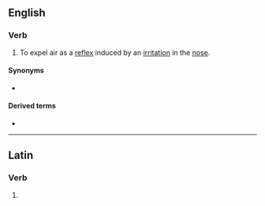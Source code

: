 ==English==

===Verb===
{{en-verb}}

# To expel air as a [[reflex]] induced by an [[irritation]] in the [[nose]].

====Synonyms====
* {{l|en|sneeze}}

====Derived terms====
* {{l|en|sternutation}}

----

==Latin==

===Verb===
{{la-verb-form|sternūtāte}}

# {{inflection of|la|sternūtō||2|p|pres|actv|impr}}